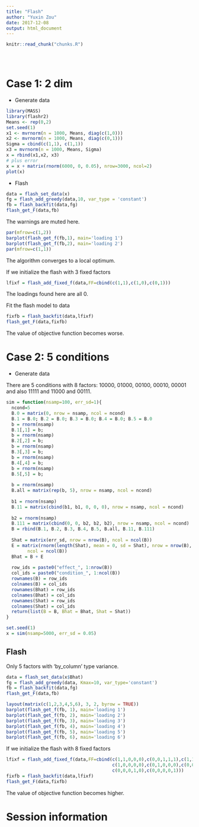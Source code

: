 ```yaml
---
title: "Flash"
author: "Yuxin Zou"
date: 2017-12-08
output: html_document
---
```


```r
knitr::read_chunk("chunks.R")
```

<!-- Update knitr chunk options -->
```r
```

<!-- Insert the date the file was last updated -->
```r
```

<!-- Insert the code version (Git commit SHA1) if Git repository exists and R
 package git2r is installed -->
```r
```

# Case 1: 2 dim

*  Generate data
```r
library(MASS)
library(flashr2)
Means <- rep(0,2)
set.seed(1)
x1 <- mvrnorm(n = 1000, Means, diag(c(1,0)))
x2 <- mvrnorm(n = 1000, Means, diag(c(0,1)))
Sigma = cbind(c(1,1), c(1,1))
x3 = mvrnorm(n = 1000, Means, Sigma)
x = rbind(x1,x2, x3)
# plus error
x = x + matrix(rnorm(6000, 0, 0.05), nrow=3000, ncol=2)
plot(x)
```

*  Flash

```r
data = flash_set_data(x)
fg = flash_add_greedy(data,10, var_type = 'constant')
fb = flash_backfit(data,fg)
flash_get_F(data,fb)
```

The warnings are muted here. 

```r
par(mfrow=c(1,2))
barplot(flash_get_f(fb,1), main='loading 1')
barplot(flash_get_f(fb,2), main='loading 2')
par(mfrow=c(1,1))
```

The algorithm converges to a local optimum.

If we initialize the flash with 3 fixed factors
```r
lfixf = flash_add_fixed_f(data,FF=cbind(c(1,1),c(1,0),c(0,1)))
```

The loadings found here are all 0.

Fit the flash model to data

```r
fixfb = flash_backfit(data,lfixf)
flash_get_F(data,fixfb)
```

The value of objective function becomes worse. 

# Case 2: 5 conditions

*  Generate data

There are 5 conditions with 8 factors: 10000, 01000, 00100, 00010, 00001 and also 11111 and 11000 and 00111.

```r
sim = function(nsamp=100, err_sd=1){
  ncond=5
  B.0 = matrix(0, nrow = nsamp, ncol = ncond)
  B.1 = B.0; B.2 = B.0; B.3 = B.0; B.4 = B.0; B.5 = B.0
  b = rnorm(nsamp)
  B.1[,1] = b; 
  b = rnorm(nsamp)
  B.2[,2] = b; 
  b = rnorm(nsamp)
  B.3[,3] = b; 
  b = rnorm(nsamp)
  B.4[,4] = b; 
  b = rnorm(nsamp)
  B.5[,5] = b; 
  
  b = rnorm(nsamp)
  B.all = matrix(rep(b, 5), nrow = nsamp, ncol = ncond)
  
  b1 = rnorm(nsamp)
  B.11 = matrix(cbind(b1, b1, 0, 0, 0), nrow = nsamp, ncol = ncond)
  
  b2 = rnorm(nsamp)
  B.111 = matrix(cbind(0, 0, b2, b2, b2), nrow = nsamp, ncol = ncond)
  B = rbind(B.1, B.2, B.3, B.4, B.5, B.all, B.11, B.111)
  
  Shat = matrix(err_sd, nrow = nrow(B), ncol = ncol(B))
  E = matrix(rnorm(length(Shat), mean = 0, sd = Shat), nrow = nrow(B), 
        ncol = ncol(B))
  Bhat = B + E
  
  row_ids = paste0("effect_", 1:nrow(B))
  col_ids = paste0("condition_", 1:ncol(B))
  rownames(B) = row_ids
  colnames(B) = col_ids
  rownames(Bhat) = row_ids
  colnames(Bhat) = col_ids
  rownames(Shat) = row_ids
  colnames(Shat) = col_ids
  return(list(B = B, Bhat = Bhat, Shat = Shat))
}
```

```r
set.seed(1)
x = sim(nsamp=5000, err_sd = 0.05)
```

## Flash

Only 5 factors with 'by_column' type variance.

```r
data = flash_set_data(x$Bhat)
fg = flash_add_greedy(data, Kmax=10, var_type='constant')
fb = flash_backfit(data,fg)
flash_get_F(data,fb)
```

```r
layout(matrix(c(1,2,3,4,5,6), 3, 2, byrow = TRUE))
barplot(flash_get_f(fb, 1), main='loading 1')
barplot(flash_get_f(fb, 2), main='loading 2')
barplot(flash_get_f(fb, 3), main='loading 3')
barplot(flash_get_f(fb, 4), main='loading 4')
barplot(flash_get_f(fb, 5), main='loading 5')
barplot(flash_get_f(fb, 6), main='loading 6')
```

If we initialize the flash with 8 fixed factors
```r
lfixf = flash_add_fixed_f(data,FF=cbind(c(1,1,0,0,0),c(0,0,1,1,1),c(1,1,1,1,1),
                                        c(1,0,0,0,0),c(0,1,0,0,0),c(0,0,1,0,0),
                                        c(0,0,0,1,0),c(0,0,0,0,1)))
fixfb = flash_backfit(data,lfixf)
flash_get_F(data,fixfb)
```

The value of objective function becomes higher.

# Session information

<!-- Insert the session information into the document -->
```r
```
